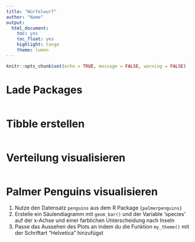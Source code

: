 ```yaml
---
title: "Würfelwurf"
author: "Name"
output: 
  html_document: 
    toc: yes
    toc_float: yes
    highlight: tango
    theme: lumen
---
```


```r
knitr::opts_chunk$set(echo = TRUE, message = FALSE, warning = FALSE)
```

# Lade Packages

```r


```


# Tibble erstellen

```r


```

# Verteilung visualisieren

```r


```

# Palmer Penguins visualisieren

1. Nutze den Datensatz `penguins` aus dem R Package `{palmerpenguins}`
2. Erstelle ein Säulendiagramm mit `geom_bar()` und der Variable 'species' auf der x-Achse und einer farblichen Unterscheidung nach Inseln
3. Passe das Aussehen des Plots an indem du die Funktion `my_theme()` mit der Schriftart "Helvetica" hinzufügst 

```r


```

